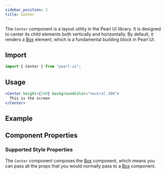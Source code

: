 ```yaml
---
sidebar_position: 2
title: Center
---
```



<div style={{ display: "flex" }}>
  <SourceButton
    label="Source"
    href="https://github.com/agrawal-rohit/pearl-ui/blob/main/src/components/atoms/center/center.tsx"
  />
</div>

The `Center` component is a layout utility in the Pearl UI library. It is designed to center its child elements both vertically and horizontally. By default, it renders a [Box](./box) element, which is a fundamental building block in Pearl UI.

## Import

```jsx
import { Center } from "pearl-ui";
```

## Usage

```jsx
<Center height={100} backgroundColor="neutral.300">
  This is the screen
</Center>
```

## Example


<Snack snackId="@agrawal-rohit/center" />

## Component Properties

### Supported Style Properties

The `Center` component composes the [Box](./Box) component, which means you can pass all the props that you would normally pass to a [Box](./Box) component.
